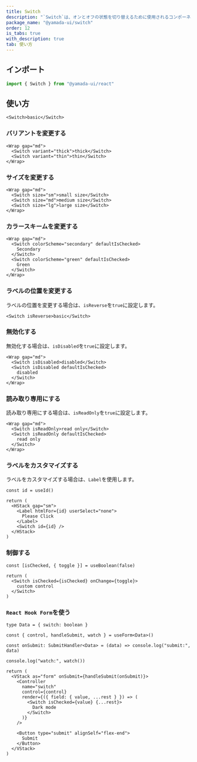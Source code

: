 ```yaml
---
title: Switch
description: "`Switch`は、オンとオフの状態を切り替えるために使用されるコンポーネントです。"
package_name: "@yamada-ui/switch"
order: 12
is_tabs: true
with_description: true
tab: 使い方
---
```


## インポート

```ts
import { Switch } from "@yamada-ui/react"
```

## 使い方

```tsx
<Switch>basic</Switch>
```

### バリアントを変更する

```tsx
<Wrap gap="md">
  <Switch variant="thick">thick</Switch>
  <Switch variant="thin">thin</Switch>
</Wrap>
```

### サイズを変更する

```tsx
<Wrap gap="md">
  <Switch size="sm">small size</Switch>
  <Switch size="md">medium size</Switch>
  <Switch size="lg">large size</Switch>
</Wrap>
```

### カラースキームを変更する

```tsx
<Wrap gap="md">
  <Switch colorScheme="secondary" defaultIsChecked>
    Secondary
  </Switch>
  <Switch colorScheme="green" defaultIsChecked>
    Green
  </Switch>
</Wrap>
```

### ラベルの位置を変更する

ラベルの位置を変更する場合は、`isReverse`を`true`に設定します。

```tsx
<Switch isReverse>basic</Switch>
```

### 無効化する

無効化する場合は、`isDisabled`を`true`に設定します。

```tsx
<Wrap gap="md">
  <Switch isDisabled>disabled</Switch>
  <Switch isDisabled defaultIsChecked>
    disabled
  </Switch>
</Wrap>
```

### 読み取り専用にする

読み取り専用にする場合は、`isReadOnly`を`true`に設定します。

```tsx
<Wrap gap="md">
  <Switch isReadOnly>read only</Switch>
  <Switch isReadOnly defaultIsChecked>
    read only
  </Switch>
</Wrap>
```

### ラベルをカスタマイズする

ラベルをカスタマイズする場合は、`Label`を使用します。

```tsx functional=true
const id = useId()

return (
  <HStack gap="sm">
    <Label htmlFor={id} userSelect="none">
      Please Click
    </Label>
    <Switch id={id} />
  </HStack>
)
```

### 制御する

```tsx functional=true
const [isChecked, { toggle }] = useBoolean(false)

return (
  <Switch isChecked={isChecked} onChange={toggle}>
    custom control
  </Switch>
)
```

### `React Hook Form`を使う

```tsx functional=true
type Data = { switch: boolean }

const { control, handleSubmit, watch } = useForm<Data>()

const onSubmit: SubmitHandler<Data> = (data) => console.log("submit:", data)

console.log("watch:", watch())

return (
  <VStack as="form" onSubmit={handleSubmit(onSubmit)}>
    <Controller
      name="switch"
      control={control}
      render={({ field: { value, ...rest } }) => (
        <Switch isChecked={value} {...rest}>
          Dark mode
        </Switch>
      )}
    />

    <Button type="submit" alignSelf="flex-end">
      Submit
    </Button>
  </VStack>
)
```

